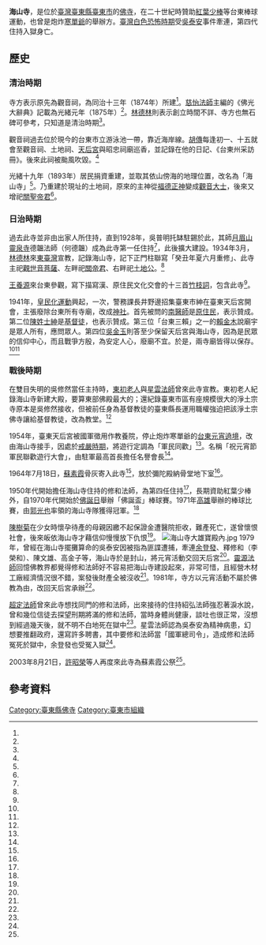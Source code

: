 {{coord|22.753086|121.157209|display=title}}
{{東亞廟宇
| name =海山寺
| img =File:海山寺大雄寶殿外觀.jpg
| img_capt =海山寺大雄寶殿
| image_width =250px
| location = {{ROC-TWN}}[[臺東縣|臺東縣]][[臺東市|臺東市]]中正路88號<ref name="觀光"/>
| god =[[三寶佛|三寶佛]]<ref name="觀光"/><ref name="洪德"/>
| type = 
| struct = 
| open_year =
| cere_date =
|}}
'''海山寺'''，是位於[[臺灣|臺灣]][[臺東縣|臺東縣]][[臺東市|臺東市]]的[[佛寺|佛寺]]，在二十世紀時贊助[[紅葉少棒|紅葉少棒]]等台東棒球運動，也曾是炮炸[[寒單爺|寒單爺]]的舉辦方。[[臺灣白色恐怖時期|臺灣白色恐怖時期]]受[[吳泰安|吳泰安]]事件牽連，第四代住持入獄身亡。

==歷史==

===清治時期===

寺方表示原先為觀音祠，為同治十三年（1874年）所建<ref name="洪德"/>。[[慈怡法師|慈怡法師]]主編的《佛光大辭典》記載為光緒元年（1875年）<ref name="佛光大辭典"/>。[[林德林|林德林]]則表示創立時間不詳、寺方也無石碑可參考，只知道是清治時期<ref name="林德林"/>。

觀音祠過去位於現今的台東市立游泳池一帶，靠近海岸線。[[胡傳|胡傳]]每逢初一、十五就會至觀音祠、土地祠、[[臺東天后宮|天后宮]]與昭忠祠廟巡香，並記錄在他的日記、《台東州采訪冊》。後來此祠被颱風吹毀。<ref name="陳清正"/>

光緒十九年（1893年）居民捐資重建，並取其依山傍海的地理位置，改名為「海山寺」<ref name="洪德"/>。乃重建於現址的土地祠，原來的主神從[[福德正神|福德正神]]變成[[觀音大士|觀音大士]]，後來又增祀[[關聖帝君|關聖帝君]]<ref name="陳清正"/>。

===日治時期===

過去此寺並非由出家人所住持，直到1928年，吳普明托缽駐錫於此，其師[[月眉山靈泉寺|月眉山靈泉寺]]德韞法師（何德韞）成為此寺第一任住持<ref name="佛光大辭典"/>，此後擴大建設。1934年3月，[[林德林|林德林]]來[[東臺灣|東臺灣]]宣教，記錄海山寺，記下正門柱聯寫「癸丑年夏六月重修」、此寺主祀[[觀世音菩薩|觀世音菩薩]]、左畔祀[[關帝君|關帝君]]、右畔祀[[土地公|土地公]]。<ref name="林德林"/>

[[王養源|王養源]]來台東參觀，寫下描寫漢、原住民文化交會的十三首[[竹枝詞|竹枝詞]]，包含此寺<ref name="王養源"/>。

1941年，[[皇民化運動|皇民化運動]]興起，一次，警務課長井野邊招集臺東市紳在臺東天后宮開會，主張廢除台東所有寺廟，改成[[神社|神社]]。首先被問的[[南志信|南醫師]]是[[原住民|原住民]]，表示贊成。第二位[[陳振宗|陳姓士紳]]是[[基督徒|基督徒]]，也表示贊成。第三位「台東三賴」之一的[[賴金木|賴金木]]說廟宇是眾人所有，應問眾人。第四位[[吳金玉|吳金玉]]則答至少保留天后宮與海山寺，因為是民眾的信仰中心，而且戰爭方殷，為安定人心，廢廟不宜。於是，兩寺廟皆得以保存。<ref name="許秀霞"/><ref name="林建成"/>

===戰後時期===
在雙目失明的吳修然當任主持時，[[東初老人|東初老人]]與[[星雲法師|星雲法師]]曾來此寺宣教。東初老人紀錄海山寺新建大殿，要算東部佛殿最大的；還紀錄臺東市區有座規模很大的淨土宗寺原本是吳修然接收，但被前任身為基督教徒的臺東縣長運用職權強迫把該淨土宗佛寺讓給基督教徒，改為教堂。<ref name="釋東初"/>

1954年，臺東天后宮被國軍徵用作教養院，停止炮炸寒單爺的[[台灣元宵節#各地元宵民俗|台東元宵遶境]]，改由海山寺接手，因處於[[戒嚴時期|戒嚴時期]]，將遊行定調為「軍民同歡」<ref name="盧太城"/>。名稱「祝元宵節軍民聯歡遊行大會」，由駐軍最高首長擔任名譽會長<ref name="林建成"/>。

1964年7月18日，[[蘇素霞|蘇素霞]]骨灰寄入此寺<ref name="自由時報2"/>，放於彌陀殿納骨堂地下室<ref name="自由時報1"/>。

1950年代開始擔任海山寺住持的修和法師，為第四任住持<ref name="佛光大辭典"/>，長期資助紅葉少棒外，自1970年代開始於[[佛誕日|佛誕日]]舉辦「佛誕盃」棒球賽。1971年[[高雄|高雄]]舉辦的棒球比賽，由[[郭光也|郭光也]]率領的海山寺隊獲得冠軍。<ref name="林文蘭"/>

[[陳樹菊|陳樹菊]]在少女時懷孕待產的母親因繳不起保證金遭醫院拒收，難產死亡，遂曾懷恨社會，後來皈依海山寺才藉信仰慢慢放下仇恨<ref name="羅紹平"/>。
[[File:海山寺大雄寶殿內.jpg|thumb]]
1979年，曾經在海山寺擺攤算命的吳泰安因被指為匪諜遭捕，牽連[[余登發|余登發]]、釋修和（李榮和）、陳文雄、高金子等，海山寺於是封山，將元宵活動交回天后宮<ref name="盧太城"/>。[[靈源法師|靈源法師]]回憶佛教界都覺得修和法師好不容易把海山寺建設起來，非常可惜，且經營木材工廠經濟情況很不錯，案發後財產全被沒收<ref name="源靈法師"/>。1981年，寺方以元宵活動不屬於佛教為由，改回天后宮承辦<ref name="林建成"/>。

[[超定法師|超定法師]]曾來此寺想找同門的修和法師，出來接待的住持紹弘法師強忍著淚水說，曾和幾位信徒去探望刑期將滿的修和法師，當時身體尚健康，談吐也很正常，沒想到經過幾天後，就不明不白地死在獄中<ref name="超定長老"/>。星雲法師認為吳泰安為精神病患，幻想要推翻政府，還寫許多聘書，其中要修和法師當「國軍總司令」，造成修和法師冤死於獄中，余登發也受冤入獄<ref name="林清玄"/>。

2003年8月21日，[[許昭榮|許昭榮]]等人再度來此寺為蘇素霞公祭<ref name="自由時報1"/>。
{{commons category|Haishan Temple}}

== 參考資料 ==
{{reflist|2|refs=
<ref name="釋東初">{{cite book |author=東初老人|chapter=〈環島之行〉|title=《東初老人全集（六）．補編》|volume=第六冊|date=|publisher=東初出版社|location=臺灣|language=zh-tw|isbn=9789576330353}}</ref>

<ref name="超定長老">{{cite journal |author=超定長老|title=〈我親近開證長老的因緣〉|journal=《妙心雜誌》|volume=|issue=第86期|date=2005-03|publisher=妙心雜誌社|location=台灣|language=zh-tw|isbn=}}</ref>

<ref name="觀光">{{Cite web|url=http://tour.taitung.gov.tw/zh-tw/Travel/ScenicSpot/307/%E6%B5%B7%E5%B1%B1%E5%AF%BA|title=海山寺|language=zh-tw|work=|publisher=臺東縣觀光旅遊網|author=|date=|accessdate=2016-08-03|archive-url=https://web.archive.org/web/20160622185120/http://tour.taitung.gov.tw/zh-tw/Travel/ScenicSpot/307/%E6%B5%B7%E5%B1%B1%E5%AF%BA|archive-date=2016-06-22|dead-url=yes}}</ref>

<ref name="佛光大辭典">{{Cite web|url=http://buddhaspace.org/dict/fk/data/%25E6%25B5%25B7%25E5%25B1%25B1%25E5%25AF%25BA.html|title=海山寺|language=zh-tw|work=《佛光大辭典》|publisher=佛光山全球資訊網|author=|date=|accessdate=2016-08-03|archive-date=2018-10-20|archive-url=https://web.archive.org/web/20181020153403/http://buddhaspace.org/dict/fk/data/%25E6%25B5%25B7%25E5%25B1%25B1%25E5%25AF%25BA.html|dead-url=no}}</ref>

<ref name="洪德">{{Cite news|url=http://tt.news.tnn.tw/news.html?c=2&id=89409|title=臺東海山寺獲省府頒贈「十方普被」匾額表彰寺廟熱心社會公益|author=洪德|language=zh-tw|publisher=TNN台灣地方新聞|date=2014-12-17|accessdate=2016-08-03|archive-date=2019-08-13|archive-url=https://web.archive.org/web/20190813124211/http://tt.news.tnn.tw/news.html?c=2&id=89409|dead-url=no}}</ref>

<ref name="羅紹平">{{Cite news|url=http://theme.udn.com/theme/story/6532/221307|title=賣菜教配菜 陳樹菊有票死忠主顧|language=zh-tw|publisher=《聯合報》|author=羅紹平|date=2010-05-04|accessdate=2016-08-03|archive-date=2019-11-29|archive-url=https://web.archive.org/web/20191129022454/https://theme.udn.com/theme/story/6532/221307|dead-url=no}}</ref>

<ref name="林文蘭">{{cite book |author=林文蘭|chapter=〈打球文化：原住民用棒球寫日記的社會機制〉|title=《棒球作為「原／圓夢階梯」：教育體制、文化創生與社會階序繁衍》|date=2010-06|publisher=國立臺灣大學社會科學院社會學系|volume=|location=臺灣|language=zh-tw|isbn=}}</ref>

<ref name="自由時報2">{{Cite news|url=http://old.ltn.com.tw/2003/new/sep/1/today-o6.htm|title=回憶綠島百合蘇素霞（下篇）|language=zh-tw|publisher=《自由時報》|author=[[許昭榮|許昭榮]]|date=2003-09-01|accessdate=2016-08-03|archive-date=2018-09-29|archive-url=https://web.archive.org/web/20180929051521/http://old.ltn.com.tw/2003/new/sep/1/today-o6.htm|dead-url=no}}</ref>

<ref name="自由時報1">{{Cite news|url=http://old.ltn.com.tw/2003/new/aug/31/today-o4.htm|title=回憶綠島百合蘇素霞（上篇）|language=zh-tw|publisher=《自由時報》|author=[[許昭榮|許昭榮]]|date=2003-08-31|accessdate=2016-08-03|archive-date=2018-09-29|archive-url=https://web.archive.org/web/20180929055950/http://old.ltn.com.tw/2003/new/aug/31/today-o4.htm|dead-url=no}}</ref>

<ref name="源靈法師">{{cite book |author=源靈法師|chapter=〈師友雜憶〉|title=《源靈法師訪談錄－臺灣經懺佛事縱橫談》|date=2009-03-01|publisher=國史館|volume=|location=臺灣|language=zh-tw|isbn=9789860172447}}</ref>

<ref name="盧太城">{{Cite news|url=http://news.cts.com.tw/cna/society/201002/201002280418419.html|title=台東元宵神明遶境 表現意涵因時代而異|author=盧太城|language=zh-tw|publisher=中央社|date=2010-10-28|accessdate=2016-08-03|deadurl=yes|archiveurl=https://web.archive.org/web/20160808133347/http://news.cts.com.tw/cna/society/201002/201002280418419.html|archivedate=2016-08-08}}</ref>

<ref name="林清玄">{{cite book |author=林清玄|chapter=〈改變了世界的藍圖〉|title=《浩瀚星雲》|date=2001-11-01|publisher=圓神出版社|volume=|location=臺灣|language=zh-tw|isbn=9789576076879}}</ref>

<ref name="王養源">{{cite journal |author=王養源|title=〈臺東竹枝詞有引〉|journal=《風月報》|volume=|issue=第64期|date=1938-05-15|publisher=風月俱樂部|location=台灣|language=zh-tw|isbn=}}</ref>

<ref name="林德林">{{cite journal |author=林德林|title=〈東臺灣宗教視察紀要(三) 〉|journal=《南瀛佛教》|volume=第十二卷|issue=第八號|date=1934-08|publisher=南瀛佛教會|location=台灣|language=zh-tw|isbn=}}</ref>

<ref name="陳清正">{{cite book |author=陳清正|chapter=〈耆老口述座談〉|title=《歷史與記憶：胡傳、胡適與台東歷史座談研習與記錄彙編》|date=2007-10|publisher=國立臺灣史前文化博物館|volume=|location=臺灣|language=zh-tw|isbn=}}</ref>

<ref name="許秀霞">{{cite book |author=許秀霞|chapter=〈力保寺廟、威武不屈的吳金玉〉|title=《逐鹿傳說: 東臺灣文化地誌》|date=2009-05-01|publisher=秀威資訊|volume=|location=臺灣|language=zh-tw|isbn=9789860180527}}</ref>

<ref name="林建成">{{cite book |author=林建成 |chapter=〈後山的嘉年華會〉|title=《後山族群之歌》|date=1998-08-01|publisher=玉山社 |volume=|location=臺灣|language=zh-tw|isbn=9579361878}}</ref>

}}

[[Category:臺東縣佛寺|Category:臺東縣佛寺]]
[[Category:臺東市組織|Category:臺東市組織]]